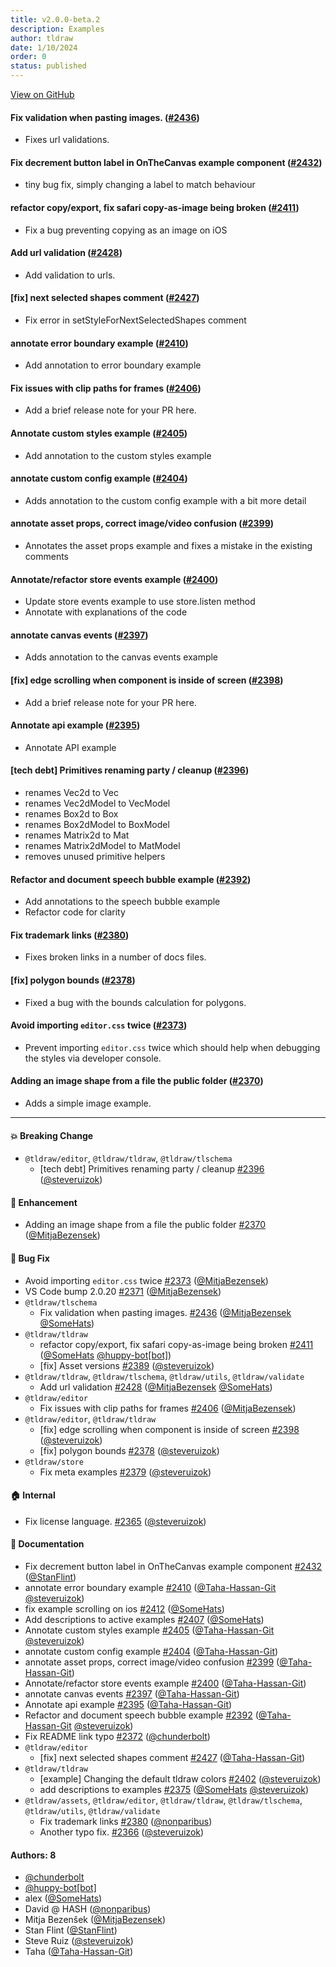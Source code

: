 ```yaml
---
title: v2.0.0-beta.2
description: Examples
author: tldraw
date: 1/10/2024
order: 0
status: published
---
```


[View on GitHub](https://github.com/tldraw/tldraw/releases/tag/v2.0.0-beta.2)


#### Fix validation when pasting images. ([#2436](https://github.com/tldraw/tldraw/pull/2436))

- Fixes url validations.

#### Fix decrement button label in OnTheCanvas example component ([#2432](https://github.com/tldraw/tldraw/pull/2432))

- tiny bug fix, simply changing a label to match behaviour

#### refactor copy/export, fix safari copy-as-image being broken ([#2411](https://github.com/tldraw/tldraw/pull/2411))

- Fix a bug preventing copying as an image on iOS

#### Add url validation ([#2428](https://github.com/tldraw/tldraw/pull/2428))

- Add validation to urls.

#### [fix] next selected shapes comment ([#2427](https://github.com/tldraw/tldraw/pull/2427))

- Fix error in setStyleForNextSelectedShapes comment

#### annotate error boundary example ([#2410](https://github.com/tldraw/tldraw/pull/2410))

- Add annotation to error boundary example

#### Fix issues with clip paths for frames ([#2406](https://github.com/tldraw/tldraw/pull/2406))

- Add a brief release note for your PR here.

#### Annotate custom styles example ([#2405](https://github.com/tldraw/tldraw/pull/2405))

- Add annotation to the custom styles example

#### annotate custom config example ([#2404](https://github.com/tldraw/tldraw/pull/2404))

- Adds annotation to the custom config example with a bit more detail

#### annotate asset props, correct image/video confusion ([#2399](https://github.com/tldraw/tldraw/pull/2399))

- Annotates the asset props example and fixes a mistake in the existing comments

#### Annotate/refactor store events example ([#2400](https://github.com/tldraw/tldraw/pull/2400))

- Update store events example to use store.listen method
- Annotate with explanations of the code

#### annotate canvas events ([#2397](https://github.com/tldraw/tldraw/pull/2397))

- Adds annotation to the canvas events example

#### [fix] edge scrolling when component is inside of screen ([#2398](https://github.com/tldraw/tldraw/pull/2398))

- Add a brief release note for your PR here.

#### Annotate api example ([#2395](https://github.com/tldraw/tldraw/pull/2395))

- Annotate API example

#### [tech debt] Primitives renaming party / cleanup ([#2396](https://github.com/tldraw/tldraw/pull/2396))

- renames Vec2d to Vec
- renames Vec2dModel to VecModel
- renames Box2d to Box
- renames Box2dModel to BoxModel
- renames Matrix2d to Mat
- renames Matrix2dModel to MatModel
- removes unused primitive helpers

#### Refactor and document speech bubble example ([#2392](https://github.com/tldraw/tldraw/pull/2392))

- Add annotations to the speech bubble example
- Refactor code for clarity

#### Fix trademark links ([#2380](https://github.com/tldraw/tldraw/pull/2380))

- Fixes broken links in a number of docs files.

#### [fix] polygon bounds ([#2378](https://github.com/tldraw/tldraw/pull/2378))

- Fixed a bug with the bounds calculation for polygons.

#### Avoid importing `editor.css` twice ([#2373](https://github.com/tldraw/tldraw/pull/2373))

- Prevent importing `editor.css` twice which should help when debugging the styles via developer console.

#### Adding an image shape from a file the public folder ([#2370](https://github.com/tldraw/tldraw/pull/2370))

- Adds a simple image example.

---

#### 💥 Breaking Change

- `@tldraw/editor`, `@tldraw/tldraw`, `@tldraw/tlschema`
  - [tech debt] Primitives renaming party / cleanup [#2396](https://github.com/tldraw/tldraw/pull/2396) ([@steveruizok](https://github.com/steveruizok))

#### 🚀 Enhancement

- Adding an image shape from a file the public folder [#2370](https://github.com/tldraw/tldraw/pull/2370) ([@MitjaBezensek](https://github.com/MitjaBezensek))

#### 🐛 Bug Fix

- Avoid importing `editor.css` twice [#2373](https://github.com/tldraw/tldraw/pull/2373) ([@MitjaBezensek](https://github.com/MitjaBezensek))
- VS Code bump 2.0.20 [#2371](https://github.com/tldraw/tldraw/pull/2371) ([@MitjaBezensek](https://github.com/MitjaBezensek))
- `@tldraw/tlschema`
  - Fix validation when pasting images. [#2436](https://github.com/tldraw/tldraw/pull/2436) ([@MitjaBezensek](https://github.com/MitjaBezensek) [@SomeHats](https://github.com/SomeHats))
- `@tldraw/tldraw`
  - refactor copy/export, fix safari copy-as-image being broken [#2411](https://github.com/tldraw/tldraw/pull/2411) ([@SomeHats](https://github.com/SomeHats) [@huppy-bot[bot]](https://github.com/huppy-bot[bot]))
  - [fix] Asset versions [#2389](https://github.com/tldraw/tldraw/pull/2389) ([@steveruizok](https://github.com/steveruizok))
- `@tldraw/tldraw`, `@tldraw/tlschema`, `@tldraw/utils`, `@tldraw/validate`
  - Add url validation [#2428](https://github.com/tldraw/tldraw/pull/2428) ([@MitjaBezensek](https://github.com/MitjaBezensek) [@SomeHats](https://github.com/SomeHats))
- `@tldraw/editor`
  - Fix issues with clip paths for frames [#2406](https://github.com/tldraw/tldraw/pull/2406) ([@MitjaBezensek](https://github.com/MitjaBezensek))
- `@tldraw/editor`, `@tldraw/tldraw`
  - [fix] edge scrolling when component is inside of screen [#2398](https://github.com/tldraw/tldraw/pull/2398) ([@steveruizok](https://github.com/steveruizok))
  - [fix] polygon bounds [#2378](https://github.com/tldraw/tldraw/pull/2378) ([@steveruizok](https://github.com/steveruizok))
- `@tldraw/store`
  - Fix meta examples [#2379](https://github.com/tldraw/tldraw/pull/2379) ([@steveruizok](https://github.com/steveruizok))

#### 🏠 Internal

- Fix license language. [#2365](https://github.com/tldraw/tldraw/pull/2365) ([@steveruizok](https://github.com/steveruizok))

#### 📝 Documentation

- Fix decrement button label in OnTheCanvas example component [#2432](https://github.com/tldraw/tldraw/pull/2432) ([@StanFlint](https://github.com/StanFlint))
- annotate error boundary example [#2410](https://github.com/tldraw/tldraw/pull/2410) ([@Taha-Hassan-Git](https://github.com/Taha-Hassan-Git) [@steveruizok](https://github.com/steveruizok))
- fix example scrolling on ios [#2412](https://github.com/tldraw/tldraw/pull/2412) ([@SomeHats](https://github.com/SomeHats))
- Add descriptions to active examples [#2407](https://github.com/tldraw/tldraw/pull/2407) ([@SomeHats](https://github.com/SomeHats))
- Annotate custom styles example [#2405](https://github.com/tldraw/tldraw/pull/2405) ([@Taha-Hassan-Git](https://github.com/Taha-Hassan-Git) [@steveruizok](https://github.com/steveruizok))
- annotate custom config example [#2404](https://github.com/tldraw/tldraw/pull/2404) ([@Taha-Hassan-Git](https://github.com/Taha-Hassan-Git))
- annotate asset props, correct image/video confusion [#2399](https://github.com/tldraw/tldraw/pull/2399) ([@Taha-Hassan-Git](https://github.com/Taha-Hassan-Git))
- Annotate/refactor store events example [#2400](https://github.com/tldraw/tldraw/pull/2400) ([@Taha-Hassan-Git](https://github.com/Taha-Hassan-Git))
- annotate canvas events [#2397](https://github.com/tldraw/tldraw/pull/2397) ([@Taha-Hassan-Git](https://github.com/Taha-Hassan-Git))
- Annotate api example [#2395](https://github.com/tldraw/tldraw/pull/2395) ([@Taha-Hassan-Git](https://github.com/Taha-Hassan-Git))
- Refactor and document speech bubble example [#2392](https://github.com/tldraw/tldraw/pull/2392) ([@Taha-Hassan-Git](https://github.com/Taha-Hassan-Git) [@steveruizok](https://github.com/steveruizok))
- Fix README link typo [#2372](https://github.com/tldraw/tldraw/pull/2372) ([@chunderbolt](https://github.com/chunderbolt))
- `@tldraw/editor`
  - [fix] next selected shapes comment [#2427](https://github.com/tldraw/tldraw/pull/2427) ([@Taha-Hassan-Git](https://github.com/Taha-Hassan-Git))
- `@tldraw/tldraw`
  - [example] Changing the default tldraw colors [#2402](https://github.com/tldraw/tldraw/pull/2402) ([@steveruizok](https://github.com/steveruizok))
  - add descriptions to examples [#2375](https://github.com/tldraw/tldraw/pull/2375) ([@SomeHats](https://github.com/SomeHats) [@steveruizok](https://github.com/steveruizok))
- `@tldraw/assets`, `@tldraw/editor`, `@tldraw/tldraw`, `@tldraw/tlschema`, `@tldraw/utils`, `@tldraw/validate`
  - Fix trademark links [#2380](https://github.com/tldraw/tldraw/pull/2380) ([@nonparibus](https://github.com/nonparibus))
  - Another typo fix. [#2366](https://github.com/tldraw/tldraw/pull/2366) ([@steveruizok](https://github.com/steveruizok))

#### Authors: 8

- [@chunderbolt](https://github.com/chunderbolt)
- [@huppy-bot[bot]](https://github.com/huppy-bot[bot])
- alex ([@SomeHats](https://github.com/SomeHats))
- David @ HASH ([@nonparibus](https://github.com/nonparibus))
- Mitja Bezenšek ([@MitjaBezensek](https://github.com/MitjaBezensek))
- Stan Flint ([@StanFlint](https://github.com/StanFlint))
- Steve Ruiz ([@steveruizok](https://github.com/steveruizok))
- Taha ([@Taha-Hassan-Git](https://github.com/Taha-Hassan-Git))